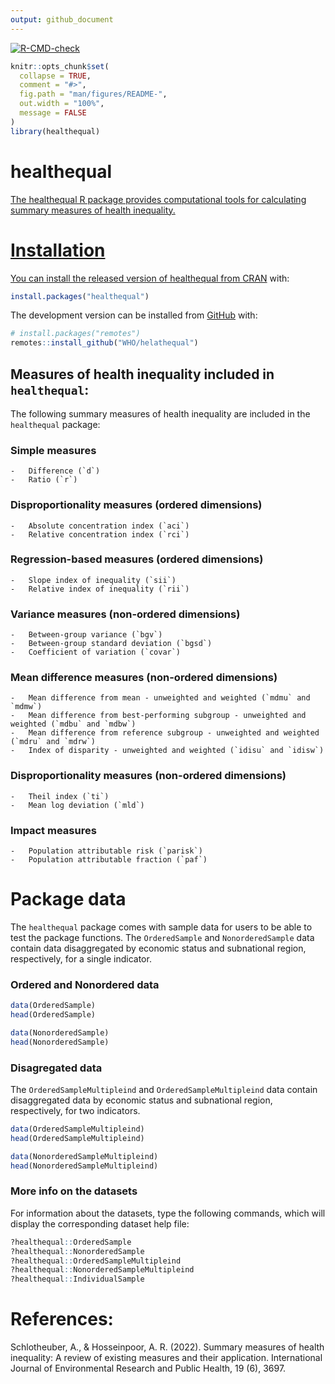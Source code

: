 ```yaml
---
output: github_document
---
```


<!-- badges: start -->
[![R-CMD-check](https://github.com/WHOequity/healthequal/actions/workflows/R-CMD-check.yaml/badge.svg)](https://github.com/WHOequity/healthequal/actions/workflows/R-CMD-check.yaml)
<!-- badges: end -->

<!-- README.md is generated from README.Rmd. Please edit that file -->

```r
knitr::opts_chunk$set(
  collapse = TRUE,
  comment = "#>",
  fig.path = "man/figures/README-",
  out.width = "100%",
  message = FALSE
)
library(healthequal)
```

# healthequal <a href='https://github.com/WHOequity/healthequal/'>


The healthequal R package provides computational tools for calculating summary measures of health inequality.

# Installation

You can install the released version of healthequal from [CRAN](https://CRAN.R-project.org) with:

``` r
install.packages("healthequal")
```

The development version can be installed from [GitHub](https://github.com/) with:

``` r
# install.packages("remotes")
remotes::install_github("WHO/helathequal")
```

## Measures of health inequality included in `healthequal`:

The following summary measures of health inequality are included in the `healthequal` package:

###   Simple measures
    -   Difference (`d`)
    -   Ratio (`r`)
###   Disproportionality measures (ordered dimensions)
    -   Absolute concentration index (`aci`)
    -   Relative concentration index (`rci`)
###  Regression-based measures (ordered dimensions)
    -   Slope index of inequality (`sii`)
    -   Relative index of inequality (`rii`)
###   Variance measures (non-ordered dimensions)
    -   Between-group variance (`bgv`)
    -   Between-group standard deviation (`bgsd`)
    -   Coefficient of variation (`covar`)
###   Mean difference measures (non-ordered dimensions)
    -   Mean difference from mean - unweighted and weighted (`mdmu` and `mdmw`)
    -   Mean difference from best-performing subgroup - unweighted and weighted (`mdbu` and `mdbw`)
    -   Mean difference from reference subgroup - unweighted and weighted (`mdru` and `mdrw`)
    -   Index of disparity - unweighted and weighted (`idisu` and `idisw`)
###   Disproportionality measures (non-ordered dimensions)
    -   Theil index (`ti`)
    -   Mean log deviation (`mld`)
###  Impact measures
    -   Population attributable risk (`parisk`)
    -   Population attributable fraction (`paf`)
    
# Package data

The `healthequal` package comes with sample data for users to be able to test the package functions. The `OrderedSample` and `NonorderedSample` data contain data disaggregated by economic status and subnational region, respectively, for a single indicator.

### Ordered and Nonordered data
``` r
data(OrderedSample)
head(OrderedSample)
```

```r
data(NonorderedSample)
head(NonorderedSample)
```
### Disagregated data

The `OrderedSampleMultipleind` and `OrderedSampleMultipleind` data contain disaggregated data by economic status and subnational region, respectively, for two indicators.

```r
data(OrderedSampleMultipleind)
head(OrderedSampleMultipleind)
```

```r
data(NonorderedSampleMultipleind)
head(NonorderedSampleMultipleind)
```

### More info on the datasets

For information about the datasets, type the following commands, which will display the corresponding dataset help file:

```r
?healthequal::OrderedSample
?healthequal::NonorderedSample
?healthequal::OrderedSampleMultipleind
?healthequal::NonorderedSampleMultipleind
?healthequal::IndividualSample
```
    

# References:

Schlotheuber, A., & Hosseinpoor, A. R. (2022).
Summary measures of health inequality: A review of existing
measures and their application. International Journal of
Environmental Research and Public Health, 19 (6), 3697.
